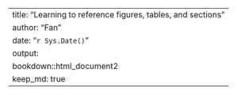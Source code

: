 ---
title: "Learning to reference figures, tables, and sections"
author: "Fan"
date: "`r Sys.Date()`"
output: 
    bookdown::html_document2
keep_md: true
---